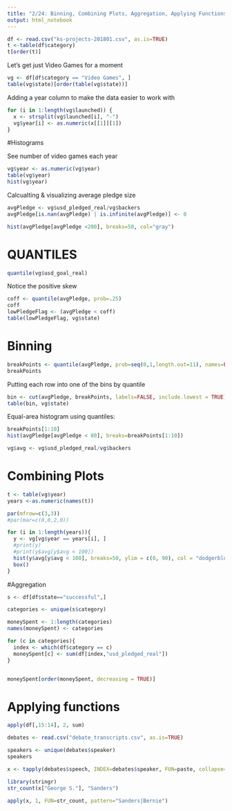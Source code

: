 ```yaml
---
title: "2/24: Binning, Combining Plots, Aggregation, Applying Functions"
output: html_notebook
---
```


```r
df <- read.csv("ks-projects-201801.csv", as.is=TRUE)
t <-table(df$category)
t[order(t)]
```

Let's get just Video Games for a moment

```r
vg <- df[df$category == "Video Games", ]
table(vg$state)[order(table(vg$state))]
```

Adding a year column to make the data easier to work with
```r
for (i in 1:length(vg$launched)) {
  x <- strsplit(vg$launched[i], "-")
  vg$year[i] <- as.numeric(x[[1]][1])
}
```


#Histograms

See number of video games each year
```r
vg$year <- as.numeric(vg$year)
table(vg$year)
hist(vg$year)
```

Calcualting & visualizing average pledge size
```r
avgPledge <- vg$usd_pledged_real/vg$backers
avgPledge[is.nan(avgPledge) | is.infinite(avgPledge)] <- 0

hist(avgPledge[avgPledge <200], breaks=50, col="gray")
```



# QUANTILES

```r
quantile(vg$usd_goal_real)
```

Notice the positive skew


```r
coff <- quantile(avgPledge, prob=.25)
coff
lowPledgeFlag <- (avgPledge < coff)
table(lowPledgeFlag, vg$state)
```


# Binning
```r
breakPoints <- quantile(avgPledge, prob=seq(0,1,length.out=11), names=FALSE)
breakPoints
```

Putting each row into one of the bins by quantile
```r
bin <- cut(avgPledge, breakPoints, labels=FALSE, include.lowest = TRUE)
table(bin, vg$state)
```

Equal-area histogram using quantiles:
```r
breakPoints[1:10]
hist(avgPledge[avgPledge < 80], breaks=breakPoints[1:10])
```

```r
vg$avg <- vg$usd_pledged_real/vg$backers
```

# Combining Plots

```r
t <- table(vg$year)
years <-as.numeric(names(t))

par(mfrow=c(3,3))
#par(mar=c(0,0,2,0))

for (i in 1:length(years)){
  y <- vg[vg$year == years[i], ]
  #print(y)
  #print(y$avg[y$avg < 100])
  hist(y$avg[y$avg < 100], breaks=50, ylim = c(0, 90), col = "dodgerblue", main=paste("Average pledges in", years[i]), xlab="", ylab="", axes = FALSE)
  box()
}

```



#Aggregation

```r
s <- df[df$state=="successful",]

categories <- unique(s$category)

moneySpent <- 1:length(categories)
names(moneySpent) <- categories

for (c in categories){
  index <- which(df$category == c)
  moneySpent[c] <- sum(df[index,"usd_pledged_real"])
}


moneySpent[order(moneySpent, decreasing = TRUE)]

```

# Applying functions

```r
apply(df[,15:14], 2, sum)

```

```r
debates <- read.csv("debate_transcripts.csv", as.is=TRUE)
```

```r
speakers <- unique(debates$speaker)
speakers
```

```r
x <- tapply(debates$speech, INDEX=debates$speaker, FUN=paste, collapse=" ")

library(stringr)
str_count(x["George S."], "Sanders")

apply(x, 1, FUN=str_count, pattern="Sanders|Bernie")

```





